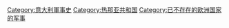 [[Category:意大利軍事史|Category:意大利軍事史]]
[[Category:热那亚共和国|Category:热那亚共和国]]
[[Category:已不存在的欧洲国家的军事|Category:已不存在的欧洲国家的军事]]